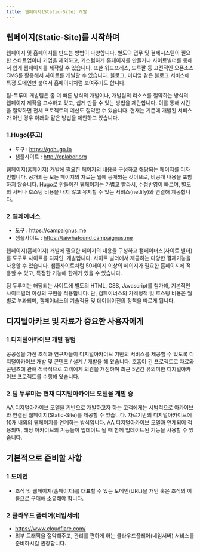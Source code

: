 ```yaml
---
title: 웹페이지(Static-Site) 개발
---
```


## 웹페이지(Static-Site)를 시작하며

웹페이지 및 홈페이지를 만드는 방법이 다양합니다. 별도의 업무 및 결제시스템이 필요한 스타트업이나 기업을 제외하고, 커스텀하게 홈페이지를 만들거나 사이트빌더를 통해서 쉽게 웹페이지를 제작할 수 있습니다. 또한 워드프레스, 드루팔 등 고전적인 오픈소스 CMS를 활용해서 사이트를 개발할 수 있습니다. 블로그, 미디엄 같은 블로그 서비스에 특정 도메인만 붙여서 홈페이지처럼 보여주기도 합니다. 

팀-두루미 개발팀은 좀 더 빠른 방식의 개발이나, 개발팀의 리소스를 절약하는 방식의 웹페이지 제작을 고수하고 있고, 쉽게 만들 수 있는 방법을 제안합니다. 이를 통해 시간을 절약하면 전체 프로젝트의 예산도 절약할 수 있습니다. 현재는 기존에 개발된 서비스가 아닌 경우 아래와 같은 방법을 제안하고 있습니다.


### 1.Hugo(휴고)

- 도구 :  https://gohugo.io
- 샘플사이트 : http://eplabor.org

웹페이지(홈페이지) 개발에 필요한 페이지의 내용을 구성하고 해당되는 페이지를 디자인합니다.
공개되는 모든 페이지의 자료는 웹에 공개되는 것이므로, 비공개 내용을 포함하지 않습니다. Hugo로 만들어진 웹페이지는 가볍고 빨라서, 수정반영이 빠르며, 별도의 서버나 호스팅 비용을 내지 않고 유지할 수 있는 서비스(netlify)와 연결해 제공합니다.


### 2.캠페이너스

- 도구 : https://campaignus.me
- 샘플사이트 : https://taiwhafound.campaignus.me

웹페이지(홈페이지) 개발에 필요한 페이지의 내용을 구성하고 캠페이너스(사이트 빌더)를 도구로 사이트를 디자인, 개발합니다. 
사이트 빌더에서 제공하는 다양한 결제기능을 사용할 수 있습니다. 샘플사이트처럼 50페이지 이상의 페이지가 필요한 홈페이지에 적용할 수 있고, 특정한 기능에 한계가 있을 수 있습니다. 

팀 두루미는 해당되는 사이트에 별도의 HTML, CSS, Javascript를 첨가해, 기본적인 사이트빌더 이상의 구현을 적용합니다. 
단, 캠페이너스의 가격정책 및 호스팅 비용은 월별로 부과되며, 캠페이너스의 기술적용 및 데이터이전의 정책을 따르게 됩니다. 



## 디지털아카브 및 자료가 중요한 사용자에게

### 1.디지털아카이브 개발 경험

공공성을 가진 조직과 연구자들이 디지털아카이브 기반의 서비스를 제공할 수 있도록 디지털아카이브 개발 및 콘텐츠 / 설계 / 개발을 해 왔습니다. 호흡이 긴 프로젝트로 자료와 콘텐츠에 관해 적극적으로 고객에게 의견을 개진하며 최근 5년간 유의미한 디지털아카이브 프로젝트를 수행해 왔습니다.


### 2.팀 두루미는 현재 디지털아카이브 모델을 개발 중

AA 디지털아카이브 모델을 기반으로 개발하고자 하는 고객에게는 시범적으로 아카이브와 연결된 웹페이지(Static-Site)를 제공할 수 있습니다. 자료기반의 디지털아카이브에 10개 내외의 웹페이지를 연계하는 방식입니다. AA 디지털아카이브 모델과 연계되어 적용되며, 해당 아카이브의 기능들이 업데이트 될 때 함께 업데이트된 기능을 사용할 수 있습니다. 



## 기본적으로 준비할 사항

### 1.도메인

- 조직 및 웹페이지(홈페이지)를 대표할 수 있는 도메인(URL)을 개인 혹은 조직의 이름으로 구매해 소유해야 합니다. 

### 2.클라우드 플레어(네임서버)

- https://www.cloudflare.com/
- 외부 트래픽을 절약해주고, 관리를 편하게 하는 클라우드플레어(네임서버) 서비스를 준비하시길 권장합니다. 

